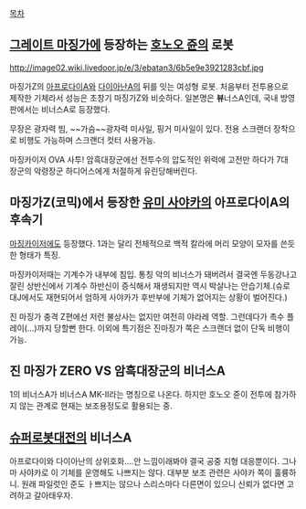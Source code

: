 [[목차]]

== [[그레이트 마징가]]에 등장하는 [[호노오 쥰]]의 로봇 ==

http://image02.wiki.livedoor.jp/e/3/ebatan3/6b5e9e3921283cbf.jpg

마징가Z의 [[아프로다이A]]와 [[다이아난A]]의 뒤를 잇는 여성형 로봇. 처음부터 전투용으로 제작한 기체라서 성능은 초창기 마징가Z와 비슷하다. 일본명은 '''뷰'''너스A인데, 국내 방영판에서는 비너스A로 등장했다.

무장은 광자력 빔, ~~가슴~~광자력 미사일, 핑거 미사일이 있다. 전용 스크랜더 장착으로 비행도 가능하며 스크랜더 컷터 사용가능.

마징카이저 OVA 사투! 암흑대장군에선 전투수의 압도적인 위력에 고전만 하다가 7대 장군의 악령장군 하디어스에게 처절하게 유린당해버린다.

== 마징가Z(코믹)에서 등장한 [[유미 사야카]]의 아프로다이A의 후속기 == 
[[마징카이저]]에도 등장했다. 1과는 달리 전체적으로 백적 칼라에 머리 모양이 모자를 쓴듯한 형태가 특징.

마징카이저때는 기계수가 내부에 침입. 통칭 악의 비너스가 돼버려서 결국엔 두동강나고 잘린 상반신에서 기계수 하반신이 증식해서 재생되지만 역시 박살나는 안습기체.(슈로대J에서도 재현되어서 엄하게 사야카가 후반부에 기체가 없어지는 상황이 벌어진다.)

진 마징가 충격 Z편에선 저런 불상사는 없지만 여전히 야라레 역할. 그런데다가 촉수 플레이(...)까지 당할뻔 한다. 이외에 특기점은 진마징가 쪽은 스크랜더 없이 단독 비행이 가능.

== 진 마징가 ZERO VS 암흑대장군의 비너스A ==
1의 비너스A가 비너스A MK-II라는 명칭으로 나온다. 하지만 호노오 쥰이 전투에 참가하지 않는 관계로 현재는 보조용정도로 활용되는 중. 

== [[슈퍼로봇대전]]의 비너스A ==
아프로다이와 다이아난의 상위호화....안 느낌이래봐야 결국 공중 지형 대응뿐이다. 그나마 사야카로 이 기체를 운영해도 나쁘지는 않다. 대부분 보조 관련은 사야카 쪽이 훌륭하니. 원래 파일럿인 준도 ㅏ쁘지는 않으나 스리스마다 다른면이 있으니 신뢰가 없다면 고려하고 갈아태우자. 
